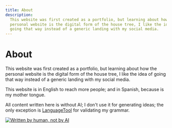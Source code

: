 ```yaml
---
title: About
description:
  This website was first created as a portfolio, but learning about how the
  personal website is the digital form of the house tree, I like the idea of
  going that way instead of a generic landing with my social media.
---
```


# About

This website was first created as a portfolio, but learning about how the
personal website is the digital form of the house tree, I like the idea of going
that way instead of a generic landing with my social media.

This website is in English to reach more people; and in Spanish, because is my
mother tongue.

All content written here is without AI; I don't use it for generating ideas; the
only exception is [LanguageTool](https://languagetool.org/) for validating my
grammar.

[![Written by human, not by AI](@/assets/about/written-by-human-not-by-ai.svg)](https://notbyai.fyi/)
